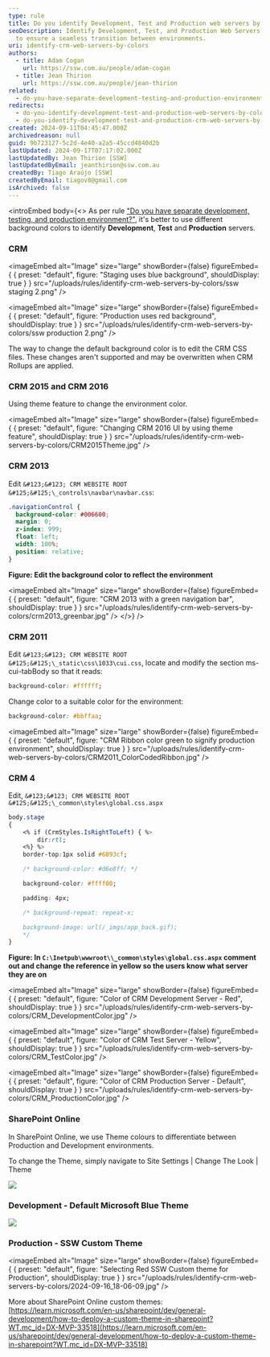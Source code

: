 ```yaml
---
type: rule
title: Do you identify Development, Test and Production web servers by colors?
seoDescription: Identify Development, Test, and Production Web Servers by colors
  to ensure a seamless transition between environments.
uri: identify-crm-web-servers-by-colors
authors:
  - title: Adam Cogan
    url: https://ssw.com.au/people/adam-cogan
  - title: Jean Thirion
    url: https://ssw.com.au/people/jean-thirion
related:
  - do-you-have-separate-development-testing-and-production-environments
redirects:
  - do-you-identify-development-test-and-production-web-servers-by-colors
  - do-you-identify-development-test-and-production-crm-web-servers-by-colors
created: 2024-09-11T04:45:47.000Z
archivedreason: null
guid: 9b723127-5c2d-4e40-a2a5-45ccd4840d2b
lastUpdated: 2024-09-17T07:17:02.000Z
lastUpdatedBy: Jean Thirion [SSW]
lastUpdatedByEmail: jeanthirion@ssw.com.au
createdBy: Tiago Araújo [SSW]
createdByEmail: tiagov8@gmail.com
isArchived: false
---
```


<introEmbed
  body={<>
As per rule ["Do you have separate development, testing, and production environment?"](/do-you-have-separate-development-testing-and-production-environments), it's better to use different background colors to identify **Development**, **Test** and **Production** servers.

### CRM


<imageEmbed
  alt="Image"
  size="large"
  showBorder={false}
  figureEmbed={ {
    preset: "default",
    figure: "Staging uses blue background",
    shouldDisplay: true
  } }
  src="/uploads/rules/identify-crm-web-servers-by-colors/ssw staging 2.png"
/>


<imageEmbed
  alt="Image"
  size="large"
  showBorder={false}
  figureEmbed={ {
    preset: "default",
    figure: "Production uses red background",
    shouldDisplay: true
  } }
  src="/uploads/rules/identify-crm-web-servers-by-colors/ssw production 2.png"
/>

The way to change the default background color is to edit the CRM CSS files. These changes aren't supported and may be overwritten when CRM Rollups are applied.

### CRM 2015 and CRM 2016

Using theme feature to change the environment color.


<imageEmbed
  alt="Image"
  size="large"
  showBorder={false}
  figureEmbed={ {
    preset: "default",
    figure: "Changing CRM 2016 UI by using theme feature",
    shouldDisplay: true
  } }
  src="/uploads/rules/identify-crm-web-servers-by-colors/CRM2015Theme.jpg"
/>

### CRM 2013

Edit `&#123;&#123; CRM WEBSITE ROOT &#125;&#125;\_controls\navbar\navbar.css`:

```css
.navigationControl {
  background-color: #006600;
  margin: 0;
  z-index: 999;
  float: left;
  width: 100%;
  position: relative;
}
```

**Figure: Edit the background color to reflect the environment**


<imageEmbed
  alt="Image"
  size="large"
  showBorder={false}
  figureEmbed={ {
    preset: "default",
    figure: "CRM 2013 with a green navigation bar",
    shouldDisplay: true
  } }
  src="/uploads/rules/identify-crm-web-servers-by-colors/crm2013_greenbar.jpg"
/>
  </>}
/>
### CRM 2011

Edit `&#123;&#123; CRM WEBSITE ROOT &#125;&#125;\_static\css\1033\cui.css`, locate and modify the section ms-cui-tabBody so that it reads:

```css
background-color: #ffffff;
```

Change color to a suitable color for the environment:

```css
background-color: #bbffaa;
```


<imageEmbed
  alt="Image"
  size="large"
  showBorder={false}
  figureEmbed={ {
    preset: "default",
    figure: "CRM Ribbon color green to signify production environment",
    shouldDisplay: true
  } }
  src="/uploads/rules/identify-crm-web-servers-by-colors/CRM2011_ColorCodedRibbon.jpg"
/>

### CRM 4

Edit, `&#123;&#123; CRM WEBSITE ROOT &#125;&#125;\_common\styles\global.css.aspx`

```css
body.stage
{
    <% if (CrmStyles.IsRightToLeft) { %>
        dir:rtl;
    <%} %>
    border-top:1px solid #6893cf;

    /* background-color: #d6e8ff; */

    background-color: #ffff00;

    padding: 4px;

    /* background-repeat: repeat-x;

    background-image: url(/_imgs/app_back.gif);
    */
}
```

**Figure: In `C:\Inetpub\wwwroot\\_common\styles\global.css.aspx` comment out and change the reference in yellow so the users know what server they are on**


<imageEmbed
  alt="Image"
  size="large"
  showBorder={false}
  figureEmbed={ {
    preset: "default",
    figure: "Color of CRM Development Server - Red",
    shouldDisplay: true
  } }
  src="/uploads/rules/identify-crm-web-servers-by-colors/CRM_DevelopmentColor.jpg"
/>


<imageEmbed
  alt="Image"
  size="large"
  showBorder={false}
  figureEmbed={ {
    preset: "default",
    figure: "Color of CRM Test Server - Yellow",
    shouldDisplay: true
  } }
  src="/uploads/rules/identify-crm-web-servers-by-colors/CRM_TestColor.jpg"
/>


<imageEmbed
  alt="Image"
  size="large"
  showBorder={false}
  figureEmbed={ {
    preset: "default",
    figure: "Color of CRM Production Server - Default",
    shouldDisplay: true
  } }
  src="/uploads/rules/identify-crm-web-servers-by-colors/CRM_ProductionColor.jpg"
/>

### SharePoint Online

In SharePoint Online, we use Theme colours to differentiate between Production and Development environments.

To change the Theme, simply navigate to Site Settings | Change The Look | Theme

![](/uploads/rules/identify-crm-web-servers-by-colors/2024-09-16_18-10-35.jpg)

### Development - Default Microsoft Blue Theme

![](/uploads/rules/identify-crm-web-servers-by-colors/2024-09-16_18-03-50.jpg)

### Production - SSW Custom Theme


<imageEmbed
  alt="Image"
  size="large"
  showBorder={false}
  figureEmbed={ {
    preset: "default",
    figure: "Selecting Red SSW Custom theme for Production",
    shouldDisplay: true
  } }
  src="/uploads/rules/identify-crm-web-servers-by-colors/2024-09-16_18-06-09.jpg"
/>

More about SharePoint Online custom themes: [https://learn.microsoft.com/en-us/sharepoint/dev/general-development/how-to-deploy-a-custom-theme-in-sharepoint?WT.mc_id=DX-MVP-33518](https://learn.microsoft.com/en-us/sharepoint/dev/general-development/how-to-deploy-a-custom-theme-in-sharepoint?WT.mc_id=DX-MVP-33518)

